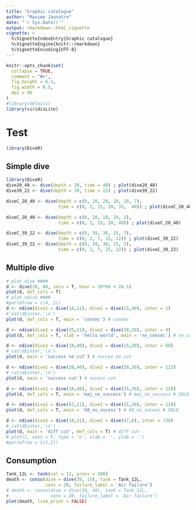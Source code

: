 ```yaml
---
title: "Graphic catalogue"
author: "Maxime Jaunatre"
date: "`r Sys.Date()`"
output: rmarkdown::html_vignette
vignette: >
  %\VignetteIndexEntry{Graphic catalogue}
  %\VignetteEngine{knitr::rmarkdown}
  %\VignetteEncoding{UTF-8}
---
```


```{=html}
<style>
body {
text-align: justify}
</style>
```

```r
knitr::opts_chunk$set(
  collapse = TRUE,
  comment = "#>",
  fig.height = 6.1,
  fig.width = 8.5,
  dpi = 96
)
#library(details)
library(viridisLite)
```
<!--
<details>
 <summary>Summary Goes Here</summary>
 ...this is hidden, collapsable content...
</details>
-->

# Test

```r
library(DiveR)
```

## Simple dive 

```r
library(DiveR)
dive20_40 <- dive(depth = 20, time = 40) ; plot(dive20_40)
dive39_22 <- dive(depth = 39, time = 22) ; plot(dive39_22)

diveC_20_40 <- dive(depth = c(0, 20, 20, 10, 10, 7), 
                    time = c(0, 2, 15, 20, 35,  40)) ; plot(diveC_20_40)

diveC_20_40 <- dive(depth = c(0, 20, 18, 10, 2), 
                    time = c(0, 2, 15, 20, 40)) ; plot(diveC_20_40)

diveC_39_22 <- dive(depth = c(0, 39, 30, 15, 7), 
                    time = c(0, 2, 7, 15, 22)) ; plot(diveC_39_22)
diveC_39_22 <- dive(depth = c(0, 39, 30, 15, 3), 
                    time = c(0, 2, 7, 15, 22)) ; plot(diveC_39_22)
```

## Multiple dive

```r
# plot.dive ####
d <- dive(20, 40, secu = T, hour = 10*60 + 24.5)
plot(d, def_cols = T)
# plot.ndive ####
#par(mfrow = c(4, 2))
d <- ndive(dive1 = dive(18,11), dive2 = dive(15,40), inter = 1)
# cat(d$inter,'\n')
plot(d, def_cols = T, main = 'consec') # consec

d <- ndive(dive1 = dive(35,11), dive2 = dive(30,20), inter = 4)
plot(d, def_cols = T, xlab = 'hello world', main = 'no_consec') # no_consec # SOLO

d <- ndive(dive1 = dive(18,40), dive2 = dive(15,30), inter = 60)
# cat(d$inter,'\n')
plot(d, main = 'success no cut') # succes no cut

d <- ndive(dive1 = dive(20,40), dive2 = dive(20,30), inter = 121)
# cat(d$inter,'\n')
plot(d, main = 'success cut') # sucess cut

d <- ndive(dive1 = dive(18,40), dive2 = dive(35,30), inter = 120)
plot(d, def_cols = T, main = 'maj_no_success') # maj_no_success # SOLO

d <- ndive(dive1 = dive(62,11), dive2 = dive(15,30), inter = 120)
plot(d, def_cols = T, main = '60_no_sucess') # 60_no_sucess # SOLO

d <- ndive(dive1 = dive(18,11), dive2 = dive(47,8), inter = 730)
# cat(d$inter,'\n')
plot(d, main = 'diff cut', def_cols = T) # diff cut
# plot(1, axes = F, type = 'n', xlab = '', ylab = '')
#par(mfrow = c(1,1))


```


## Consumption

```r
Tank_12L <- tank(vol = 12, press = 200)
death <- conso(dive = dive(39, 15), tank = Tank_12L, 
               cons = 20, failure_label = 'Air failure')
# death <- conso(dive = dive(20, 40), tank = Tank_12L, 
#                cons = 20, failure_label = 'Air failure')
plot(death, line_print = FALSE)
```
